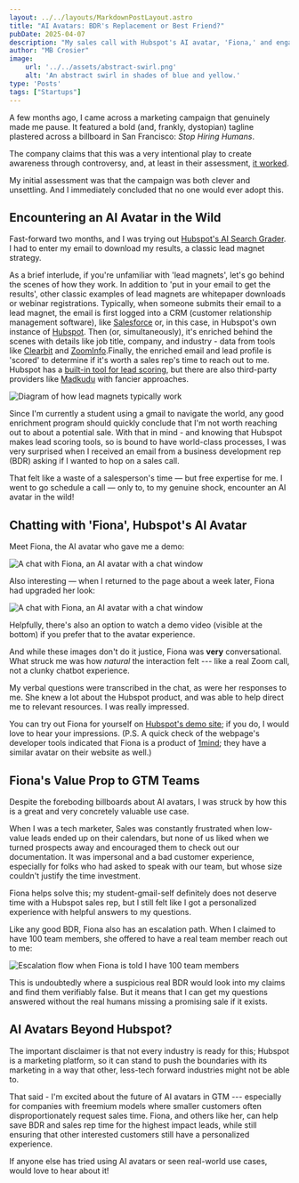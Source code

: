 ```yaml
---
layout: ../../layouts/MarkdownPostLayout.astro
title: "AI Avatars: BDR's Replacement or Best Friend?"
pubDate: 2025-04-07
description: "My sales call with Hubspot's AI avatar, 'Fiona,' and engaging low-intent prospects in the AI age."
author: "MB Crosier"
image:
    url: '../../assets/abstract-swirl.png'
    alt: 'An abstract swirl in shades of blue and yellow.'
type: 'Posts'
tags: ["Startups"]
---
```


A few months ago, I came across a marketing campaign that genuinely made me pause. It featured a bold (and, frankly, dystopian) tagline plastered across a billboard in San Francisco: _Stop Hiring Humans_.

<Reddit 
    url="https://www.reddit.com/r/ThatsInsane/comments/1hgcshx/this_aigenerated_billboard_in_san_francisco/"
    showMedia={true}
    theme="light"
/>

The company claims that this was a very intentional play to create awareness through controversy, and, at least in their assessment, [it worked](https://www.artisan.co/blog/stop-hiring-humans).

My initial assessment was that the campaign was both clever and unsettling. And I immediately concluded that no one would ever adopt this.

## Encountering an AI Avatar in the Wild

Fast-forward two months, and I was trying out [Hubspot's AI Search Grader](https://www.hubspot.com/ai-search-grader). I had to enter my email to download my results, a classic lead magnet strategy.

As a brief interlude, if you're unfamiliar with 'lead magnets', let's go behind the scenes of how they work. In addition to 'put in your email to get the results', other classic examples of lead magnets are whitepaper downloads or webinar registrations. Typically, when someone submits their email to a lead magnet, the email is first logged into a CRM (customer relationship management software), like [Salesforce](https://www.salesforce.com/) or, in this case, in Hubspot's own instance of [Hubspot](https://www.hubspot.com/). Then (or, simultaneously), it's enriched behind the scenes with details like job title, company, and industry - data from tools like [Clearbit](https://clearbit.com/) and [ZoomInfo](https://www.zoominfo.com/).Finally, the enriched email and lead profile is 'scored' to determine if it's worth a sales rep's time to reach out to me. Hubspot has a [built-in tool for lead scoring](https://www.hubspot.com/products/marketing/lead-scoring), but there are also third-party providers like [Madkudu](https://www.madkudu.com/leadscoring) with fancier approaches.

![Diagram of how lead magnets typically work](../../assets/avatars/lead-magnet.png)

Since I'm currently a student using a gmail to navigate the world, any good enrichment program should quickly conclude that I'm not worth reaching out to about a potential sale. With that in mind - and knowing that Hubspot makes lead scoring tools, so is bound to have world-class processes, I was very surprised when I received an email from a business development rep (BDR) asking if I wanted to hop on a sales call.

That felt like a waste of a salesperson's time — but free expertise for me. I went to go schedule a call — only to, to my genuine shock, encounter an AI avatar in the wild!

## Chatting with 'Fiona', Hubspot's AI Avatar

Meet Fiona, the AI avatar who gave me a demo:

![A chat with Fiona, an AI avatar with a chat window](../../assets/avatars/fiona-initial-look.png)

Also interesting — when I returned to the page about a week later, Fiona had upgraded her look:

![A chat with Fiona, an AI avatar with a chat window](../../assets/avatars/fiona-new-look.png)

Helpfully, there's also an option to watch a demo video (visible at the bottom) if you prefer that to the avatar experience.

And while these images don't do it justice, Fiona was **very** conversational. What struck me was how *natural* the interaction felt --- like a real Zoom call, not a clunky chatbot experience.

My verbal questions were transcribed in the chat, as were her responses to me. She knew a lot about the Hubspot product, and was able to help direct me to relevant resources. I was really impressed.

You can try out Fiona for yourself on [Hubspot's demo site](https://offers.hubspot.com/thank-you/starter-ai-demo); if you do, I would love to hear your impressions. (P.S. A quick check of the webpage's developer tools indicated that Fiona is a product of [1mind](https://www.1mind.com/); they have a similar avatar on their website as well.)

## Fiona's Value Prop to GTM Teams

Despite the foreboding billboards about AI avatars, I was struck by how this is a great and very concretely valuable use case.

When I was a tech marketer, Sales was constantly frustrated when low-value leads ended up on their calendars, but none of us liked when we turned prospects away and encouraged them to check out our documentation. It was impersonal and a bad customer experience, especially for folks who had asked to speak with our team, but whose size couldn't justify the time investment.

Fiona helps solve this; my student-gmail-self definitely does not deserve time with a Hubspot sales rep, but I still felt like I got a personalized experience with helpful answers to my questions.

Like any good BDR, Fiona also has an escalation path. When I claimed to have 100 team members, she offered to have a real team member reach out to me:

![Escalation flow when Fiona is told I have 100 team members](../../assets/avatars/escalation-flow-fiona.png)

This is undoubtedly where a suspicious real BDR would look into my claims and find them verifiably false. But it means that I can get my questions answered without the real humans missing a promising sale if it exists.

## AI Avatars Beyond Hubspot?

The important disclaimer is that not every industry is ready for this; Hubspot is a marketing platform, so it can stand to push the boundaries with its marketing in a way that other, less-tech forward industries might not be able to.

That said - I'm excited about the future of AI avatars in GTM --- especially for companies with freemium models where smaller customers often disproportionately request sales time. Fiona, and others like her, can help save BDR and sales rep time for the highest impact leads, while still ensuring that other interested customers still have a personalized experience.

If anyone else has tried using AI avatars or seen real-world use cases, would love to hear about it!